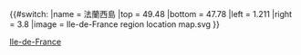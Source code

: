 {{#switch:{{{1}}}
|name   = 法蘭西島
|top    = 49.48
|bottom = 47.78
|left   = 1.211
|right  = 3.8
|image  = Ile-de-France region location map.svg
}}<noinclude>{{Location map/Info}}
{{Documentation}}

[[Category:法國各大區地理位置圖模板|Ile-de-France]]

</noinclude>